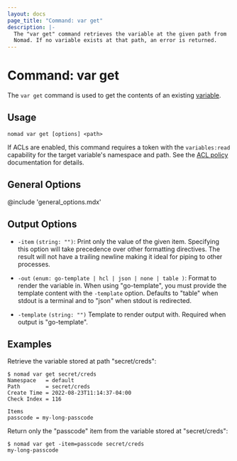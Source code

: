 ```yaml
---
layout: docs
page_title: "Command: var get"
description: |-
  The "var get" command retrieves the variable at the given path from
  Nomad. If no variable exists at that path, an error is returned.
---
```


# Command: var get

The `var get` command is used to get the contents of an existing [variable][].

## Usage

```plaintext
nomad var get [options] <path>
```

If ACLs are enabled, this command requires a token with the `variables:read`
capability for the target variable's namespace and path. See the [ACL policy][]
documentation for details.

## General Options

@include 'general_options.mdx'

## Output Options

- `-item` `(string: "")`: Print only the value of the given item. Specifying
   this option will take precedence over other formatting directives. The result
   will not have a trailing newline making it ideal for piping to other
   processes.

- `-out` `(enum: go-template | hcl | json | none | table )`: Format to render the
  variable in. When using "go-template", you must provide the template content
  with the `-template` option. Defaults to "table" when stdout is a terminal and
  to "json" when stdout is redirected.

- `-template` `(string: "")` Template to render output with. Required when
  output is "go-template".

## Examples

Retrieve the variable stored at path "secret/creds":

```shell-session
$ nomad var get secret/creds
Namespace   = default
Path        = secret/creds
Create Time = 2022-08-23T11:14:37-04:00
Check Index = 116

Items
passcode = my-long-passcode
```

Return only the "passcode" item from the variable stored at "secret/creds":

```shell-session
$ nomad var get -item=passcode secret/creds
my-long-passcode
```

[variable]: /nomad/docs/concepts/variables
[ACL Policy]: /nomad/docs/other-specifications/acl-policy#variables
